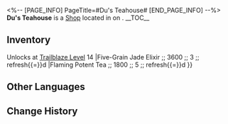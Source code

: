 <%-- [PAGE_INFO]
PageTitle=#Du's Teahouse#
[END_PAGE_INFO] --%>
{{Stub}}
{{Location Infobox
|title    = {{Icon/White|Icon Shop Materials.png}} Du's Teahouse
|image    = Shop Du's Teahouse.png
|type     = Shop
|world    = <!--to be added-->
|region   = 
|area     = <!--to be added-->
|subarea  = 
}}
{{Description|The mysterious owner of Du's Teahouse who insists that he is selling "tea." Well, if he says so.}}
'''Du's Teahouse''' is a [[Shop]] located in <!--area--> on <!--world-->.
<!--
It is operated by [[<shopkeeper>]].
-->
__TOC__

==Inventory==
{{Shop|shop=Du's Teahouse|currency=Credit|refresh=1|note=1|total=1
|Recipe: Amber Huadiao Wine ;; 2500 ;; 1 ;; note{{=}}Unlocks at [[Trailblaze Level]] 14
|Five-Grain Jade Elixir ;; 3600 ;; 3 ;; refresh{{=}}d
|Flaming Potent Tea ;; 1800 ;; 5 ;; refresh{{=}}d
}}
<!--
==Location==
{{Map Embed|<map name>|<marker id>}}
--><!--
==Achievements==
{{Achievements by Category Table|topic=Du's Teahouse}}
-->
==Other Languages==
{{Other Languages
|en   = Du's Teahouse
|zhs  = 杜氏茶庄
|zht  = 杜氏茶莊
|ja   = 杜氏茶荘
|ko   = 두가네 찻집
|es   = Casa de té Du
|fr   = Salon de thé de Du
|ru   = «Чайная Ду»
|th   = Du's Teahouse
|vi   = Tiệm Trà Họ Du
|de   = Dus Teehaus
|id   = Du's Teahouse
|pt   = Casa de Chá do Du
}}

==Change History==
{{Change History|1.3}}